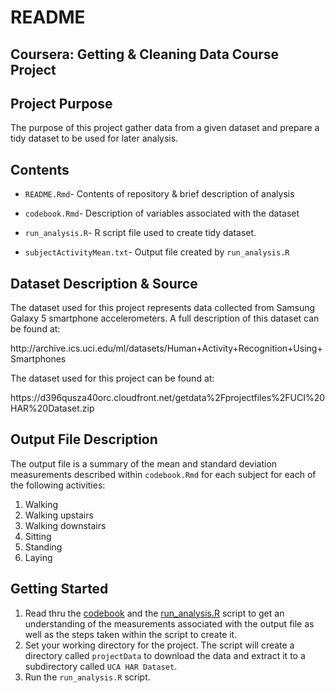 # README

## Coursera: Getting & Cleaning Data Course Project

## Project Purpose
The purpose of this project gather data from a given dataset and prepare a tidy dataset to be used for later analysis.

## Contents
* `README.Rmd`- Contents of repository & brief description of analysis

* `codebook.Rmd`- Description of variables associated with the dataset

* `run_analysis.R`- R script file used to create tidy dataset.

* `subjectActivityMean.txt`- Output file created by `run_analysis.R`

## Dataset Description & Source
The dataset used for this project represents data collected from Samsung Galaxy 5 smartphone accelerometers.  A full description of this dataset can be found at:

http://archive.ics.uci.edu/ml/datasets/Human+Activity+Recognition+Using+Smartphones

The dataset used for this project can be found at:

https://d396qusza40orc.cloudfront.net/getdata%2Fprojectfiles%2FUCI%20HAR%20Dataset.zip

## Output File Description
The output file is a summary of the mean and standard deviation measurements described within `codebook.Rmd` for each subject for each of the following activities:

1. Walking
2. Walking upstairs
3. Walking downstairs
4. Sitting
5. Standing
6. Laying

## Getting Started

1. Read thru the [codebook](codebook.Rmd) and the [run_analysis.R](run_analysis.R) script to get an understanding of the measurements associated with the output file as well as the steps taken within the script to create it.
2. Set your working directory for the project. The script will create a directory called `projectData` to download the data and extract it to a subdirectory called `UCA HAR Dataset`.
3. Run the `run_analysis.R` script.



